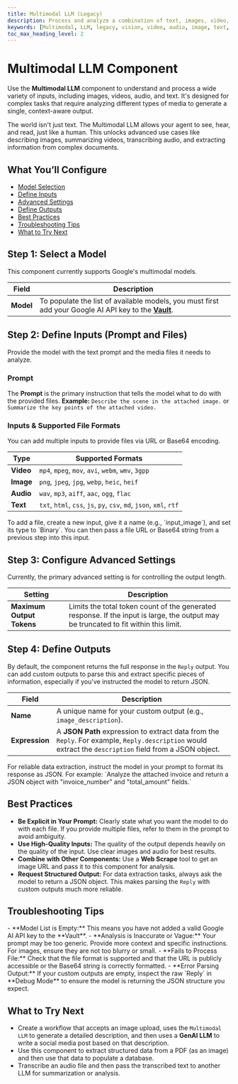 ```yaml
---
title: Multimodal LLM (Legacy)
description: Process and analyze a combination of text, images, video, and audio inputs to generate context-aware responses.
keywords: [Multimodal, LLM, legacy, vision, video, audio, image, text, analysis, Google]
toc_max_heading_level: 2
---
```


# Multimodal LLM Component

Use the **Multimodal LLM** component to understand and process a wide variety of inputs, including images, videos, audio, and text. It's designed for complex tasks that require analyzing different types of media to generate a single, context-aware output.

<InfoCallout title="Why this matters">
The world isn't just text. The Multimodal LLM allows your agent to see, hear, and read, just like a human. This unlocks advanced use cases like describing images, summarizing videos, transcribing audio, and extracting information from complex documents.
</InfoCallout>

<Spacer size="md" />

## What You’ll Configure

- [Model Selection](#step-1-select-a-model)
- [Define Inputs](#step-2-define-inputs-prompt-and-files)
- [Advanced Settings](#step-3-configure-advanced-settings)
- [Define Outputs](#step-4-define-outputs)
- [Best Practices](#best-practices)
- [Troubleshooting Tips](#troubleshooting-tips)
- [What to Try Next](#what-to-try-next)

<Spacer size="md" />

## Step 1: Select a Model

This component currently supports Google's multimodal models.

| Field   | Description                                                                                                   |
|---------|---------------------------------------------------------------------------------------------------------------|
| **Model** | To populate the list of available models, you must first add your Google AI API key to the **[Vault](/docs/agent-studio/key-concepts/vault)**. |

<Spacer size="md" />

## Step 2: Define Inputs (Prompt and Files)

Provide the model with the text prompt and the media files it needs to analyze.

### Prompt
The **Prompt** is the primary instruction that tells the model what to do with the provided files.
**Example:** `Describe the scene in the attached image.` or `Summarize the key points of the attached video.`

### Inputs & Supported File Formats
You can add multiple inputs to provide files via URL or Base64 encoding.

| Type    | Supported Formats                                                                      |
|---------|----------------------------------------------------------------------------------------|
| **Video** | `mp4`, `mpeg`, `mov`, `avi`, `webm`, `wmv`, `3gpp`                                       |
| **Image** | `png`, `jpeg`, `jpg`, `webp`, `heic`, `heif`                                             |
| **Audio** | `wav`, `mp3`, `aiff`, `aac`, `ogg`, `flac`                                               |
| **Text** | `txt`, `html`, `css`, `js`, `py`, `csv`, `md`, `json`, `xml`, `rtf`                     |

<TipCallout title="Input Configuration">
To add a file, create a new input, give it a name (e.g., `input_image`), and set its type to `Binary`. You can then pass a file URL or Base64 string from a previous step into this input.
</TipCallout>

<Spacer size="md" />

## Step 3: Configure Advanced Settings

Currently, the primary advanced setting is for controlling the output length.

| Setting                 | Description                                                                                             |
|-------------------------|---------------------------------------------------------------------------------------------------------|
| **Maximum Output Tokens** | Limits the total token count of the generated response. If the input is large, the output may be truncated to fit within this limit. |

<Spacer size="md" />

## Step 4: Define Outputs

By default, the component returns the full response in the `Reply` output. You can add custom outputs to parse this and extract specific pieces of information, especially if you've instructed the model to return JSON.

| Field       | Description                                                                                                                              |
|-------------|------------------------------------------------------------------------------------------------------------------------------------------|
| **Name** | A unique name for your custom output (e.g., `image_description`).                                                                         |
| **Expression**| A **JSON Path** expression to extract data from the `Reply`. For example, `Reply.description` would extract the `description` field from a JSON object. |

<InfoCallout title="Parsing Structured Data">
For reliable data extraction, instruct the model in your prompt to format its response as JSON. For example: `Analyze the attached invoice and return a JSON object with "invoice_number" and "total_amount" fields.`
</InfoCallout>

<Spacer size="md" />

## Best Practices

- **Be Explicit in Your Prompt:** Clearly state what you want the model to do with each file. If you provide multiple files, refer to them in the prompt to avoid ambiguity.
- **Use High-Quality Inputs:** The quality of the output depends heavily on the quality of the input. Use clear images and audio for best results.
- **Combine with Other Components:** Use a **Web Scrape** tool to get an image URL and pass it to this component for analysis.
- **Request Structured Output:** For data extraction tasks, always ask the model to return a JSON object. This makes parsing the `Reply` with custom outputs much more reliable.

<Spacer size="md" />

## Troubleshooting Tips

<InfoCallout title="If your component is not working...">
- **Model List is Empty:** This means you have not added a valid Google AI API key to the **Vault**.
- **Analysis is Inaccurate or Vague:** Your prompt may be too generic. Provide more context and specific instructions. For images, ensure they are not too blurry or small.
- **Fails to Process File:** Check that the file format is supported and that the URL is publicly accessible or the Base64 string is correctly formatted.
- **Error Parsing Output:** If your custom outputs are empty, inspect the raw `Reply` in **Debug Mode** to ensure the model is returning the JSON structure you expect.
</InfoCallout>

<Spacer size="md" />

## What to Try Next

- Create a workflow that accepts an image upload, uses the `Multimodal LLM` to generate a detailed description, and then uses a **GenAI LLM** to write a social media post based on that description.
- Use this component to extract structured data from a PDF (as an image) and then use that data to populate a database.
- Transcribe an audio file and then pass the transcribed text to another LLM for summarization or analysis.
